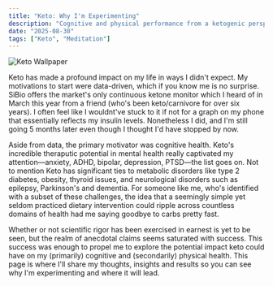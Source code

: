 ```yaml
---
title: "Keto: Why I'm Experimenting"
description: "Cognitive and physical performance from a ketogenic perspective."
date: "2025-08-30"
tags: ["Keto", "Meditation"]
---
```


![Keto Wallpaper](/images/walnuts.jpg)


Keto has made a profound impact on my life in ways I didn't expect. My motivations to start were data-driven, which if you know me is no surprise. SiBio offers the market's only continuous ketone monitor which I heard of in March this year from a friend (who's been keto/carnivore for over six years). I often feel like I wouldnt've stuck to it if not for a graph on my phone that essentially reflects my insulin levels. Nonetheless I did, and I'm still going 5 months later even though I thought I'd have stopped by now.

Aside from data, the primary motivator was cognitive health. Keto's incredible theraputic potential in mental health really captivated my attention—anxiety, ADHD, bipolar, depression, PTSD—the list goes on. Not to mention Keto has significant ties to metabolic disorders like type 2 diabetes, obesity, thyroid issues, and neurological disorders such as epilepsy, Parkinson's and dementia. For someone like me, who's identified with a subset of these challenges, the idea that a seemingly simple yet seldom practiced dietary intervention could ripple across countless domains of health had me saying goodbye to carbs pretty fast.

Whether or not scientific rigor has been exercised in earnest is yet to be seen, but the realm of anecdotal claims seems saturated with success. This success was enough to propel me to explore the potential impact keto could have on my (primarily) cognitive and (secondarily) physical health. This page is where I'll share my thoughts, insights and results so you can see why I'm experimenting and where it will lead.